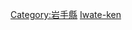 {{日本行政區劃分類導航|建築物}}
{{Commonscat|Buildings in Iwate prefecture}}

[[Category:岩手縣|Category:岩手縣]]
[[Category:日本各都道府縣建築物|Iwate-ken]]